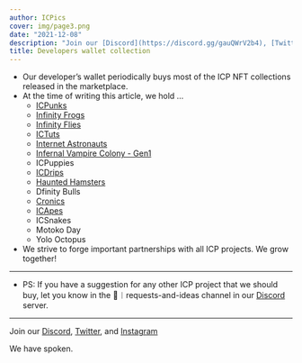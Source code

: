 ---
author: ICPics
cover: img/page3.png
date: "2021-12-08"
description: "Join our [Discord](https://discord.gg/gauQWrV2b4), [Twitter](https://twitter.com/ethnICPic), and [Instagram](https://www.instagram.com/ethnicpictures/)"
title: Developers wallet collection
---

- Our developer's wallet periodically buys most of the ICP NFT collections released in the marketplace. 
- At the time of writing this article, we hold ...
    - [ICPunks](https://icpunks.com/)
    - [Infinity Frogs](https://infinityfrogs.com/)
    - [Infinity Flies](https://opensea.io/collection/infinity-flies-nft)
    - [ICTuts](https://ictuts.com/)
    - [Internet Astronauts](https://interastrosc.com/)
    - [Infernal Vampire Colony - Gen1](https://www.infernalvampires.com/)
    - ICPuppies
    - [ICDrips](https://dvr6e-lqaaa-aaaai-qam5a-cai.raw.ic0.app/)
    - [Haunted Hamsters](https://www.hauntedhamsters.io/)
    - Dfinity Bulls
    - [Cronics](https://cronic.toniqlabs.com/)
    - [ICApes](https://icapeventures.com/)
    - ICSnakes
    - Motoko Day
    - Yolo Octopus

- We strive to forge important partnerships with all ICP projects. We grow together!

---

- PS: If you have a suggestion for any other ICP project that we should buy, let you know in the 🙋︱requests-and-ideas channel in our [Discord](https://discord.gg/gauQWrV2b4) server.

---

Join our [Discord](https://discord.gg/gauQWrV2b4), [Twitter](https://twitter.com/ethnICPic), and [Instagram](https://www.instagram.com/ethnicpictures/) 

We have spoken.
